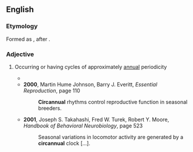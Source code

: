 ==English==

===Etymology===
Formed as {{compound|en|circa|alt1=circ(a)|annual}}, after {{m|en|circadian}}.

===Adjective===
{{en-adj|-}}
# {{lb|en|biology}} Occurring or having cycles of approximately [[annual]] periodicity
#* {{quote-text|lang=en|year=1956|author=USAF School of Aerospace Medicine|title=Report [80-114], [1956]|page=11|passage=[…] because morbidity and mortality from cardiovascular disease also reveal statistically significant circadian and '''circannual''' rhythms.}}
#* '''2000''', Martin Hume Johnson, Barry J. Everitt, ''Essential Reproduction'', page 110
#*: '''Circannual''' rhythms control reproductive function in seasonal breeders.
#* '''2001''', Joseph S. Takahashi, Fred W. Turek, Robert Y. Moore, ''Handbook of Behavioral Neurobiology'', page 523
#*: Seasonal variations in locomotor activity are generated by a '''circannual''' clock […].